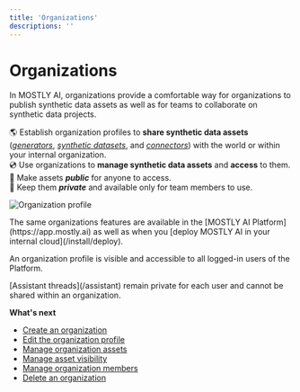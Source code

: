 ```yaml
---
title: 'Organizations'
descriptions: ''
---
```



# Organizations

In MOSTLY AI, organizations provide a comfortable way for organizations to publish synthetic data assets as well as for teams to collaborate on synthetic data projects.

🌎 Establish organization profiles to **share synthetic data assets** ([_generators_](/generators), [_synthetic datasets_](/synthetic-datasets), and [_connectors_](/connectors)) with the world or within your internal organization.<br />
💿 Use organizations to **manage synthetic data assets** and **access** to them.<br />
📢 Make assets **_public_** for anyone to access.<br />
🔐 Keep them **_private_** and available only for team members to use.

<Image
    src="/docs/docimages/organizations/organizations.webp"
    alt="Organization profile"
    width={900}
    height={300}
/>

<CustomCallout>
The same organizations features are available in the [MOSTLY AI Platform](https://app.mostly.ai) as well as when you [deploy MOSTLY AI in your internal cloud](/install/deploy).

An organization profile is visible and accessible to all logged-in users of the Platform.
</CustomCallout>

<CustomCallout>
[Assistant threads](/assistant) remain private for each user and cannot be shared within an organization.
</CustomCallout>

**What's next**

* [Create an organization](/docs/organizations/create)
* [Edit the organization profile](/docs/organizations/edit-profile)
* [Manage organization assets](/docs/organizations/manage-assets)
* [Manage asset visibility](/docs/organizations/manage-asset-visibility)
* [Manage organization members](/docs/organizations/manage-members)
* [Delete an organization](/docs/organizations/delete)